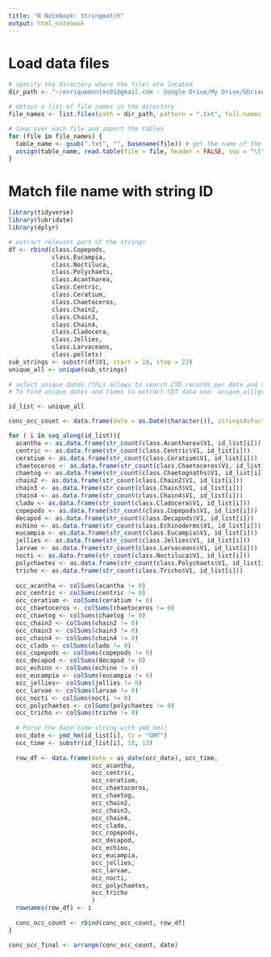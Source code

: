 ```yaml
---
title: "R Notebook: Stringmatch"
output: html_notebook
---
```



# Load data files
```r
# specify the directory where the files are located
dir_path <- "~/enriquemontes01@gmail.com - Google Drive/My Drive/GDrive/OCED_AOML/WS_cruises/plankton_imaging/CPICS/TS.Master/"

# obtain a list of file names in the directory
file_names <- list.files(path = dir_path, pattern = ".txt", full.names = TRUE)

# loop over each file and import the tables
for (file in file_names) {
  table_name <- gsub(".txt", "", basename(file)) # get the name of the table from the file name
  assign(table_name, read.table(file = file, header = FALSE, sep = "\t"))
}

```

# Match file name with string ID
```r
library(tidyverse)
library(lubridate)
library(dplyr)

# extract relevant part of the strings
df <- rbind(class.Copepods, 
            class.Eucampia, 
            class.Noctiluca, 
            class.Polychaets,
            class.Acantharea,
            class.Centric,
            class.Ceratium,
            class.Chaetoceros,
            class.Chain2,
            class.Chain3,
            class.Chain4,
            class.Cladocera,
            class.Jellies,
            class.Larvaceans,
            class.pellets)
sub_strings <- substr(df$V1, start = 10, stop = 22)
unique_all <- unique(sub_strings)
  
# select unique dates (this allows to search CTD records per date and time)
# To find unique dates and times to extract CDT data use: unique_all[grepl("20221209", unique_all)]

id_list <- unique_all

conc_occ_count <- data.frame(date = as.Date(character()), stringsAsFactors = FALSE)

for ( i in seq_along(id_list)){
  acantha <- as.data.frame(str_count(class.Acantharea$V1, id_list[i]))
  centric <- as.data.frame(str_count(class.Centric$V1, id_list[i]))
  ceratium <- as.data.frame(str_count(class.Ceratium$V1, id_list[i]))
  chaetoceros <- as.data.frame(str_count(class.Chaetoceros$V1, id_list[i]))
  chaetog <- as.data.frame(str_count(class.Chaetognaths$V1, id_list[i])) 
  chain2 <- as.data.frame(str_count(class.Chain2$V1, id_list[i]))
  chain3 <- as.data.frame(str_count(class.Chain3$V1, id_list[i]))
  chain4 <- as.data.frame(str_count(class.Chain4$V1, id_list[i]))
  clado <- as.data.frame(str_count(class.Cladocera$V1, id_list[i]))
  copepods <- as.data.frame(str_count(class.Copepods$V1, id_list[i]))
  decapod <- as.data.frame(str_count(class.Decapods$V1, id_list[i])) 
  echino <- as.data.frame(str_count(class.Echinoderms$V1, id_list[i]))
  eucampia <- as.data.frame(str_count(class.Eucampia$V1, id_list[i]))
  jellies <- as.data.frame(str_count(class.Jellies$V1, id_list[i]))
  larvae <- as.data.frame(str_count(class.Larvaceans$V1, id_list[i]))
  nocti <- as.data.frame(str_count(class.Noctiluca$V1, id_list[i]))
  polychaetes <- as.data.frame(str_count(class.Polychaets$V1, id_list[i]))
  tricho <- as.data.frame(str_count(class.Tricho$V1, id_list[i]))
  
  occ_acantha <- colSums(acantha != 0)
  occ_centric <- colSums(centric != 0)
  occ_ceratium <- colSums(ceratium != 0)
  occ_chaetoceros <- colSums(chaetoceros != 0)
  occ_chaetog <- colSums(chaetog != 0)
  occ_chain2 <- colSums(chain2 != 0)
  occ_chain3 <- colSums(chain3 != 0)
  occ_chain4 <- colSums(chain4 != 0)
  occ_clado <- colSums(clado != 0)
  occ_copepods <- colSums(copepods != 0)
  occ_decapod <- colSums(decapod != 0)
  occ_echino <- colSums(echino != 0)
  occ_eucampia <- colSums(eucampia != 0)
  occ_jellies<- colSums(jellies != 0)
  occ_larvae <- colSums(larvae != 0)
  occ_nocti <- colSums(nocti != 0)
  occ_polychaetes <- colSums(polychaetes != 0)
  occ_tricho <- colSums(tricho != 0)
  
  # Parse the date-time string with ymd_hm()
  occ_date <- ymd_hm(id_list[i], tz = "GMT")
  occ_time <- substr(id_list[i], 10, 13)
  
  row_df <- data.frame(date = as_date(occ_date), occ_time,
                       occ_acantha,
                       occ_centric,
                       occ_ceratium,
                       occ_chaetoceros,
                       occ_chaetog, 
                       occ_chain2,
                       occ_chain3,
                       occ_chain4,
                       occ_clado,
                       occ_copepods,
                       occ_decapod,
                       occ_echino,
                       occ_eucampia,
                       occ_jellies,
                       occ_larvae,
                       occ_nocti,
                       occ_polychaetes,
                       occ_tricho
                       )
  rownames(row_df) <- i
  
  conc_occ_count <- rbind(conc_occ_count, row_df)
}

conc_occ_final <- arrange(conc_occ_count, date)


```